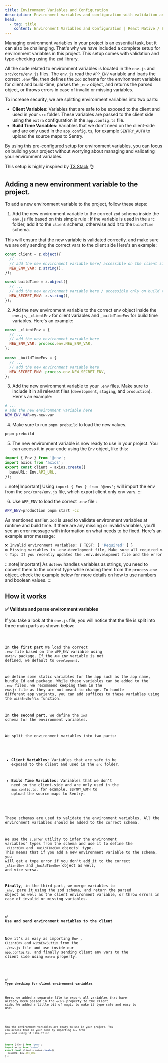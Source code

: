 ```yaml
---
title: Environment Variables and Configuration
description: Environment variables and configuration with validation and type-checking.
head:
  - tag: title
    content: Environment Variables and Configuration | React Native / Expo Starter
---
```



Managing environment variables in your project is an essential task, but it can also be challenging. That's why we have included a complete setup for environment variables in this project. This setup comes with validation and type-checking using the `zod` library.

All the code related to environment variables is located in the `env.js` and `src/core/env.js` files. The `env.js` read the `APP_ENV` variable and loads the correct `.env` file, then defines the `zod` schema for the environment variables for client and build-time, parses the `_env` object, and returns the parsed object, or throws errors in case of invalid or missing variables.

To increase security, we are splitting environment variables into two parts:

- **Client Variables**: Variables that are safe to be exposed to the client and used in your `src` folder. These variables are passed to the client side using the `extra` configuration in the `app.config.ts` file.
- **Build Time Variables**: Variables that we don't need on the client-side and are only used in the `app.config.ts`, for example `SENTRY_AUTH` to upload the source maps to Sentry.

By using this pre-configured setup for environment variables, you can focus on building your project without worrying about managing and validating your environment variables.

This setup is highly inspired by [T3 Stack](https://create.t3.gg/) 👌

## Adding a new environment variable to the project.

To add a new environment variable to the project, follow these steps:

1. Add the new environment variable to the correct `zod` schema inside the `env.js` file based on this simple rule :
   If the variable is used in the `src` folder, add it to the `client` schema, otherwise add it to the `buildTime` schema.

This will ensure that the new variable is validated correctly. and make sure we are only sending the correct vars to the client side
Here's an example:

```js title="env.js"
const client = z.object({
  // ...
  // add the new environment variable here/ accessible on the client side and build time(app.config.ts)
  NEW_ENV_VAR: z.string(),
});

const buildTime = z.object({
  // ...
  // add the new environment variable here / accessible only on build time(app.config.ts)
  NEW_SECRET_ENV: z.string(),
});
```

2. Add the new environment variable to the correct env object inside the `env.js`, `_clientEnv` for client variables and `_buildTimeEnv` for build time variables. Here's an example:

```js title="env.js"
const _clientEnv = {
  // ...
  // add the new environment variable here
  NEW_ENV_VAR: process.env.NEW_ENV_VAR,
};

const _buildTimeEnv = {
  // ...
  // add the new environment variable here
  NEW_SECRET_ENV: process.env.NEW_SECRET_ENV,
};
```

3. Add the new environment variable to your `.env` files. Make sure to include it in all relevant files (`development`, `staging`, and `production`). Here's an example:

```bash title=".env.{APP_ENV}"
# ...
# add the new environment variable here
NEW_ENV_VAR=my-new-var
```

4. Make sure to run `pnpm prebuild` to load the new values.

```bash
pnpm prebuild
```

5. The new environment variable is now ready to use in your project. You can access it in your code using the `Env` object, like this:

```ts title="client.ts"
import { Env } from '@env';
import axios from 'axios';
export const client = axios.create({
  baseURL: Env.API_URL,
});
```

:::note[Important]
Using `import { Env } from '@env';` will import the env from the `src/core/env.js` file, which export client only env vars.
:::

6. Use `APP_ENV` to load the correct `.env` file :

```bash
APP_ENV=production pnpm start -cc
```

As mentioned earlier, `zod` is used to validate environment variables at runtime and build time. If there are any missing or invalid variables, you'll see an error message with information on what needs to be fixed. Here's an example error message:

```bash
❌ Invalid environment variables: { TEST: [ 'Required' ] }
❌ Missing variables in .env.development file, Make sure all required variables are defined in the .env.development file.
💡 Tip: If you recently updated the .env.development file and the error still persists, try restarting the server with the -cc flag to clear the cache.
```

:::note[Important]
As `dotenv` handles variables as strings, you need to convert them to the correct type while reading them from the `process.env` object. check the example below for more details on how to use numbers and boolean values.
:::

## How it works

#### ✅ Validate and parse environment variables

If you take a look at the `env.js` file, you will notice that the file is split into three main parts as shown below:

<Code file="env.js" />

**In the first part** We load the correct `.env` file based on the `APP_ENV` variable using `dotenv` package. If the `APP_ENV` variable is not defined, we default to `development`.

we define some static variables for the app such as the app name, bundle Id and package. While these variables can be added to the `.env` files, we recommend keeping them in the `env.js` file as they are not meant to change. To handle different app variants, you can add suffixes to these variables using the `withEnvSuffix` function.

**In the second part**, we define the `zod` schema for the environment variables.

We split the environment variables into two parts:

- **Client Variables**: Variables that are safe to be exposed to the client and used in the `src` folder.

- **Build Time Variables**: Variables that we don't need on the client-side and are only used in the `app.config.ts`, for example, `SENTRY_AUTH` to upload the source maps to Sentry.

These schemas are used to validate the environment variables. All the environment variables should be added to the correct schema.

We use the `z.infer` utility to infer the environment variables' types from the schema and use it to define the `_clientEnv` and `_buildTimeEnv` objects' type. This means that if you add a new environment variable to the schema, you will get a type error if you don't add it to the correct `_clientEnv` and `_buildTimeEnv` object as well, and vice versa.

**Finally**, in the third part, we merge variables to `_env`, pare it using the zod schema, and return the parsed object as well as the client environment variable, or throw errors in case of invalid or missing variables.

#### ✅ Use and send environment variables to the client

Now it's as easy as importing `Env` , `ClientEnv` and `withEnvSuffix` from the `./env.js` file and use inside our `app.config.ts`, and finally sending client env vars to the client side using `extra` property.

<Code file="app.config.ts" meta="{4,8-10}" />

#### ✅ Type checking for client environment variables

Here, we added a separate file to export all variables that have already been passed in the `extra` property to the client side. We added a little bit of magic to make it type-safe and easy to use.

<Code file="src/core/env.js" />

Now the environment variables are ready to use in your project. You can access them in your code by importing `Env` from `@env` and using it like this:

```ts title="client.ts"
import { Env } from '@env';
import axios from 'axios';
export const client = axios.create({
  baseURL: Env.API_URL,
});
```
